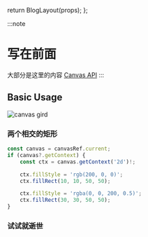 
  return BlogLayout(props);
};



:::note
# 写在前面
大部分是这里的内容 [Canvas API](https://developer.mozilla.org/en-US/docs/Web/API/Canvas_API/Tutorial)
:::

## Basic Usage

![canvas gird](https://user-images.githubusercontent.com/41776735/172348413-650729fa-5f44-4270-a504-ae50f3f2cf88.png)

### 两个相交的矩形

```ts
const canvas = canvasRef.current;
if (canvas?.getContext) {
	const ctx = canvas.getContext('2d')!;

	ctx.fillStyle = 'rgb(200, 0, 0)';
	ctx.fillRect(10, 10, 50, 50);

	ctx.fillStyle = 'rgba(0, 0, 200, 0.5)';
	ctx.fillRect(30, 30, 50, 50);
}
```

<TwoIntersectingRectangles/>

### 试试就~~逝世~~

<Drawing/>